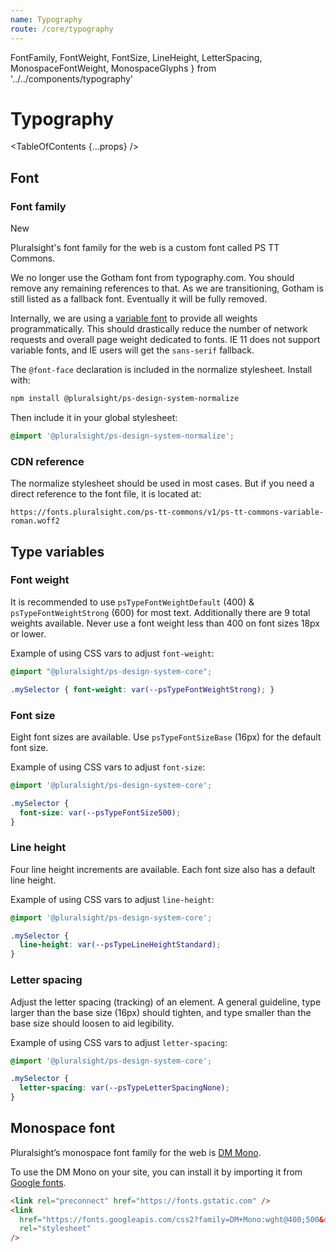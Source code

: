 ```yaml
---
name: Typography
route: /core/typography
---
```


  FontFamily,
  FontWeight,
  FontSize,
  LineHeight,
  LetterSpacing,
  MonospaceFontWeight,
  MonospaceGlyphs
} from '../../components/typography'

# Typography

<TableOfContents {...props} />

## Font

### Font family

<Badge color="yellow">New</Badge>

Pluralsight's font family for the web is a custom font called PS TT Commons.

We no longer use the Gotham font from typography.com. You should remove any remaining references to that. As we are transitioning, Gotham is still listed as a fallback font. Eventually it will be fully removed.

Internally, we are using a [variable font](https://developer.mozilla.org/en-US/docs/Web/CSS/CSS_Fonts/Variable_Fonts_Guide) to provide all weights programmatically. This should drastically reduce the number of network requests and overall page weight dedicated to fonts. IE 11 does not support variable fonts, and IE users will get the `sans-serif` fallback.

<FontFamily />

The `@font-face` declaration is included in the normalize stylesheet. Install with:

```bash
npm install @pluralsight/ps-design-system-normalize
```

Then include it in your global stylesheet:

```css
@import '@pluralsight/ps-design-system-normalize';
```

### CDN reference

The normalize stylesheet should be used in most cases. But if you need a direct reference to the font file, it is located at:

```
https://fonts.pluralsight.com/ps-tt-commons/v1/ps-tt-commons-variable-roman.woff2
```

## Type variables

### Font weight

It is recommended to use `psTypeFontWeightDefault` (400) & `psTypeFontWeightStrong` (600) for most text. Additionally there are 9 total weights available. Never use a font weight less than 400 on font sizes 18px or lower.

<FontWeight />

Example of using CSS vars to adjust `font-weight`:

```css
@import "@pluralsight/ps-design-system-core";

.mySelector { font-weight: var(--psTypeFontWeightStrong); }
```

### Font size

Eight font sizes are available. Use `psTypeFontSizeBase` (16px) for the default font size.

<FontSize />

Example of using CSS vars to adjust `font-size`:

```css
@import '@pluralsight/ps-design-system-core';

.mySelector {
  font-size: var(--psTypeFontSize500);
}
```

### Line height

Four line height increments are available. Each font size also has a default line height.

<LineHeight />

Example of using CSS vars to adjust `line-height`:

```css
@import '@pluralsight/ps-design-system-core';

.mySelector {
  line-height: var(--psTypeLineHeightStandard);
}
```

### Letter spacing

Adjust the letter spacing (tracking) of an element. A general guideline, type larger than the base size (16px) should tighten, and type smaller than the base size should loosen to aid legibility.

<LetterSpacing />

Example of using CSS vars to adjust `letter-spacing`:

```css
@import '@pluralsight/ps-design-system-core';

.mySelector {
  letter-spacing: var(--psTypeLetterSpacingNone);
}
```

## Monospace font

Pluralsight’s monospace font family for the web is [DM Mono](https://fonts.google.com/specimen/DM+Mono).

<MonospaceGlyphs />

To use the DM Mono on your site, you can install it by importing it from [Google fonts](https://fonts.google.com/specimen/DM+Mono).

```html
<link rel="preconnect" href="https://fonts.gstatic.com" />
<link
  href="https://fonts.googleapis.com/css2?family=DM+Mono:wght@400;500&display=swap"
  rel="stylesheet"
/>
```
